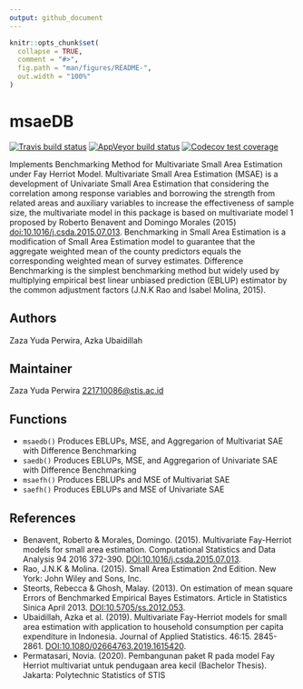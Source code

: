 ```yaml
---
output: github_document
---
```



<!-- README.md is generated from README.Rmd. Please edit that file -->

```r
knitr::opts_chunk$set(
  collapse = TRUE,
  comment = "#>",
  fig.path = "man/figures/README-",
  out.width = "100%"
)
```

# msaeDB

<!-- badges: start -->
[![Travis build status](https://travis-ci.com/zazaperwira/msaeDB.svg?branch=master)](https://travis-ci.com/zazaperwira/msaeDB)
[![AppVeyor build status](https://ci.appveyor.com/api/projects/status/github/zazaperwira/msaeDB?branch=master&svg=true)](https://ci.appveyor.com/project/zazaperwira/msaeDB)
[![Codecov test coverage](https://codecov.io/gh/zazaperwira/msaeDB/branch/master/graph/badge.svg)](https://codecov.io/gh/zazaperwira/msaeDB?branch=master)
<!-- badges: end -->

Implements Benchmarking Method for Multivariate Small Area Estimation under Fay Herriot Model. Multivariate Small Area Estimation (MSAE) is a development of Univariate Small Area Estimation that considering the correlation among response variables and borrowing the strength from related areas and auxiliary variables to increase the effectiveness of sample size, the multivariate model in this package is based on multivariate model 1 proposed by Roberto Benavent and Domingo Morales (2015) <doi:10.1016/j.csda.2015.07.013>. Benchmarking in Small Area Estimation is a modification of Small Area Estimation model to guarantee that the aggregate weighted mean of the county predictors equals the corresponding weighted mean of survey estimates. Difference Benchmarking is the simplest benchmarking method but widely used by multiplying empirical best linear unbiased prediction (EBLUP) estimator by the common adjustment factors (J.N.K Rao and Isabel Molina, 2015).

## Authors

Zaza Yuda Perwira, Azka Ubaidillah

## Maintainer 
Zaza Yuda Perwira <221710086@stis.ac.id>

## Functions
* `msaedb()` Produces EBLUPs, MSE, and Aggregarion of Multivariat SAE with Difference Benchmarking
* `saedb()` Produces EBLUPs, MSE, and Aggregarion of Univariate SAE with Difference Benchmarking
* `msaefh()` Produces EBLUPs and MSE of Multivariat SAE
* `saefh()` Produces EBLUPs and MSE of Univariate SAE


## References
* Benavent, Roberto & Morales, Domingo. (2015). Multivariate Fay-Herriot models for small area estimation. Computational Statistics and Data Analysis 94 2016 372-390. <DOI:10.1016/j.csda.2015.07.013>.
* Rao, J.N.K & Molina. (2015). Small Area Estimation 2nd Edition. New York: John Wiley and Sons, Inc.
* Steorts, Rebecca & Ghosh, Malay. (2013). On estimation of mean square Errors of Benchmarked Empirical Bayes Estimators. Article in Statistics Sinica April 2013. <DOI:10.5705/ss.2012.053>.
* Ubaidillah, Azka et al. (2019). Multivariate Fay-Herriot models for small area estimation with application to household consumption per capita expenditure in Indonesia. Journal of Applied Statistics. 46:15. 2845-2861. <DOI:10.1080/02664763.2019.1615420>.
* Permatasari, Novia. (2020). Pembangunan paket R pada model Fay Herriot multivariat untuk pendugaan area kecil (Bachelor Thesis). Jakarta: Polytechnic Statistics of STIS
